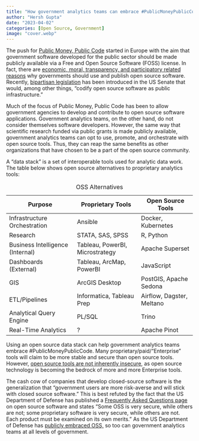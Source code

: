 ```yaml
---
title: "How government analytics teams can embrace #PublicMoneyPublicCode"
author: "Hersh Gupta"
date: "2023-04-02"
categories: [Open Source, Government]
image: "cover.webp"
---
```


The push for [Public Money, Public Code](https://publiccode.eu/en/) started in Europe with the aim that government software developed for the public sector should be made publicly available via a Free and Open Source Software (FOSS) license. In fact, there are [economic, moral, transparency, and participatory related reasons](https://ben.balter.com/2015/11/23/why-open-source/) why governments should use and publish open source software. Recently, [bipartisan legislation](https://www.hsgac.senate.gov/media/majority-media/peters-and-portman-introduce-bipartisan-legislation-to-help-secure-open-source-software_/) has been introduced in the US Senate that would, among other things, "codify open source software as public infrastructure."

Much of the focus of Public Money, Public Code has been to allow government agencies to develop and contribute to open source software applications. Government analytics teams, on the other hand, do not consider themselves software developers. However, the same way that scientific research funded via public grants is made publicly available, government analytics teams can opt to use, promote, and orchestrate with open source tools. Thus, they can reap the same benefits as other organizations that have chosen to be a part of the open source community.

A "data stack" is a set of interoperable tools used for analytic data work. The table below shows open source alternatives to proprietary analytics tools:

| **Purpose**                      | **Proprietary Tools**           | **Open Source Tools**     |
|--------------------------|-------------------------|---------------------|
| Infrastructure Orchestration     | Ansible                         | Docker, Kubernetes        |
| Research                         | STATA, SAS, SPSS                | R, Python                 |
| Business Intelligence (Internal) | Tableau, PowerBI, Microstrategy | Apache Superset           |
| Dashboards (External)            | Tableau, ArcMap, PowerBI        | JavaScript                |
| GIS                              | ArcGIS Desktop                  | PostGIS, Apache Sedona    |
| ETL/Pipelines                    | Informatica, Tableau Prep       | Airflow, Dagster, Meltano |
| Analytical Query Engine          | PL/SQL                          | Trino                     |
| Real-Time Analytics              | ?                               | Apache Pinot              |

: OSS Alternatives

Using an open source data stack can help government analytics teams embrace #PublicMoneyPublicCode. Many proprietary/paid/"Enterprise" tools will claim to be more stable and secure than open source tools. However, [open source tools are not inherently insecure](https://ben.balter.com/2014/09/22/open-source-is-not-insecure/), as open source technology is becoming the bedrock of more and more Enterprise tools.

The cash cow of companies that develop closed-source software is the generalization that "government users are more risk-averse and will stick with closed source software." This is best refuted by the fact that the US Department of Defense has published a [Frequently Asked Questions page](https://dodcio.defense.gov/open-source-software-faq/) on open source software and states "Some OSS is very secure, while others are not; some proprietary software is very secure, while others are not. Each product must be examined on its own merits." As the US Department of Defense has [publicly embraced OSS,](https://code.mil/) so too can government analytics teams at all levels of government.
